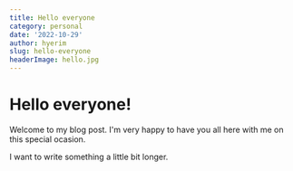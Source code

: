 ---
title: Hello everyone
category: personal
date: '2022-10-29'
author: hyerim
slug: hello-everyone
headerImage: hello.jpg
---

# Hello everyone!

Welcome to my blog post. I'm very happy to have you all here with me on this special ocasion.

I want to write something a little bit longer.
